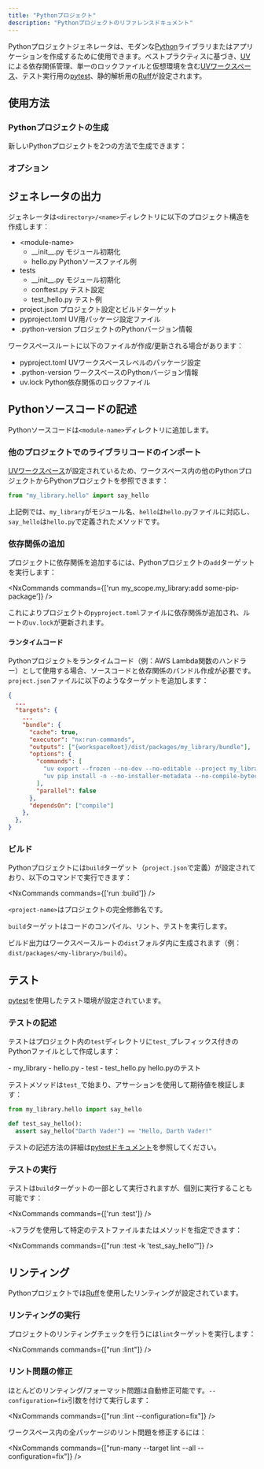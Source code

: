 ```yaml
---
title: "Pythonプロジェクト"
description: "Pythonプロジェクトのリファレンスドキュメント"
---
```





Pythonプロジェクトジェネレータは、モダンな[Python](https://www.python.org/)ライブラリまたはアプリケーションを作成するために使用できます。ベストプラクティスに基づき、[UV](https://docs.astral.sh/uv/)による依存関係管理、単一のロックファイルと仮想環境を含む[UVワークスペース](https://docs.astral.sh/uv/concepts/projects/workspaces/)、テスト実行用の[pytest](https://docs.pytest.org/en/stable/)、静的解析用の[Ruff](https://docs.astral.sh/ruff/)が設定されます。

## 使用方法

### Pythonプロジェクトの生成

新しいPythonプロジェクトを2つの方法で生成できます：

<RunGenerator generator="py#project" />

### オプション

<GeneratorParameters schema={schema} />

## ジェネレータの出力

ジェネレータは`<directory>/<name>`ディレクトリに以下のプロジェクト構造を作成します：

<FileTree>

  - \<module-name>
    - \_\_init\_\_.py モジュール初期化
    - hello.py Pythonソースファイル例
  - tests
    - \_\_init\_\_.py モジュール初期化
    - conftest.py テスト設定
    - test_hello.py テスト例
  - project.json プロジェクト設定とビルドターゲット
  - pyproject.toml UV用パッケージ設定ファイル
  - .python-version プロジェクトのPythonバージョン情報

</FileTree>

ワークスペースルートに以下のファイルが作成/更新される場合があります：

<FileTree>

  - pyproject.toml UVワークスペースレベルのパッケージ設定
  - .python-version ワークスペースのPythonバージョン情報
  - uv.lock Python依存関係のロックファイル

</FileTree>

## Pythonソースコードの記述

Pythonソースコードは`<module-name>`ディレクトリに追加します。

### 他のプロジェクトでのライブラリコードのインポート

[UVワークスペース](https://docs.astral.sh/uv/concepts/projects/workspaces/)が設定されているため、ワークスペース内の他のPythonプロジェクトからPythonプロジェクトを参照できます：

```python title="packages/my_other_project/my_other_project/main.py"
from "my_library.hello" import say_hello
```

上記例では、`my_library`がモジュール名、`hello`は`hello.py`ファイルに対応し、`say_hello`は`hello.py`で定義されたメソッドです。

### 依存関係の追加

プロジェクトに依存関係を追加するには、Pythonプロジェクトの`add`ターゲットを実行します：

<NxCommands commands={['run my_scope.my_library:add some-pip-package']} />

これによりプロジェクトの`pyproject.toml`ファイルに依存関係が追加され、ルートの`uv.lock`が更新されます。

#### ランタイムコード

Pythonプロジェクトをランタイムコード（例：AWS Lambda関数のハンドラー）として使用する場合、ソースコードと依存関係のバンドル作成が必要です。`project.json`ファイルに以下のようなターゲットを追加します：

```json title="project.json"
{
  ...
  "targets": {
    ...
    "bundle": {
      "cache": true,
      "executor": "nx:run-commands",
      "outputs": ["{workspaceRoot}/dist/packages/my_library/bundle"],
      "options": {
        "commands": [
          "uv export --frozen --no-dev --no-editable --project my_library -o dist/packages/my_library/bundle/requirements.txt",
          "uv pip install -n --no-installer-metadata --no-compile-bytecode --python-platform x86_64-manylinux2014 --python `uv python pin` --target dist/packages/my_library/bundle -r dist/packages/my_library/bundle/requirements.txt"
        ],
        "parallel": false
      },
      "dependsOn": ["compile"]
    },
  },
}
```

### ビルド

Pythonプロジェクトには`build`ターゲット（`project.json`で定義）が設定されており、以下のコマンドで実行できます：

<NxCommands commands={['run <project-name>:build']} />

`<project-name>`はプロジェクトの完全修飾名です。

`build`ターゲットはコードのコンパイル、リント、テストを実行します。

ビルド出力はワークスペースルートの`dist`フォルダ内に生成されます（例：`dist/packages/<my-library>/build`）。

## テスト

[pytest](https://docs.pytest.org/en/stable/)を使用したテスト環境が設定されています。

### テストの記述

テストはプロジェクト内の`test`ディレクトリに`test_`プレフィックス付きのPythonファイルとして作成します：

<FileTree>
  - my_library
    - hello.py
  - test
    - test_hello.py hello.pyのテスト
</FileTree>

テストメソッドは`test_`で始まり、アサーションを使用して期待値を検証します：

```python title="test/test_hello.py"
from my_library.hello import say_hello

def test_say_hello():
  assert say_hello("Darth Vader") == "Hello, Darth Vader!"
```

テストの記述方法の詳細は[pytestドキュメント](https://docs.pytest.org/en/stable/how-to/assert.html#)を参照してください。

### テストの実行

テストは`build`ターゲットの一部として実行されますが、個別に実行することも可能です：

<NxCommands commands={['run <project-name>:test']} />

`-k`フラグを使用して特定のテストファイルまたはメソッドを指定できます：

<NxCommands commands={["run <project-name>:test -k 'test_say_hello'"]} />

## リンティング

Pythonプロジェクトでは[Ruff](https://docs.astral.sh/ruff/)を使用したリンティングが設定されています。

### リンティングの実行

プロジェクトのリンティングチェックを行うには`lint`ターゲットを実行します：

<NxCommands commands={["run <project-name>:lint"]} />

### リント問題の修正

ほとんどのリンティング/フォーマット問題は自動修正可能です。`--configuration=fix`引数を付けて実行します：

<NxCommands commands={["run <project-name>:lint --configuration=fix"]} />

ワークスペース内の全パッケージのリント問題を修正するには：

<NxCommands commands={["run-many --target lint --all --configuration=fix"]} />
